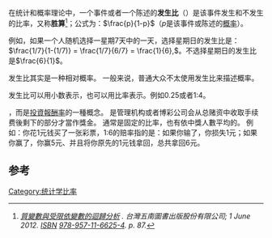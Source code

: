 在统计和概率理论中，一个事件或者一个陈述的'''发生比'''（{{lang-en|Odds}}）是该事件发生和不发生的比率，又称'''胜算'''<ref name="黃紀王德育2012"><cite class="citation book csvan">''[https://books.google.com/books?id=7MZvCgAAQBAJ&pg=PA90 質變數與受限依變數的迴歸分析] {{Wayback|url=https://books.google.com/books?id=7MZvCgAAQBAJ&pg=PA90 |date=20210617182333 }}''. 台灣五南圖書出版股份有限公司; 1 June 2012. <templatestyles src="Module:Citation/CS1/styles.css" />[[ISBN_(identifier)|ISBN]] [[Special:BookSources/978-957-11-6625-4|978-957-11-6625-4]]. p. 87.</cite></ref>；公式为：<math>\frac{p}{1-p}</math>（<math>p</math>是该事件或陈述的[[概率|概率]]）。

例如，如果一个人随机选择一星期7天中的一天，选择星期日的发生比是：<math>\frac{1/7}{1-(1/7)} = \frac{1/7}{6/7} = \frac{1}{6},</math>。不选择星期日的发生比是<math>\frac{6}{1}</math>。

发生比其实是一种相对概率。
一般来说，普通大众不太使用发生比来描述概率。

发生比可以用小数表示，也可以用比率表示。例如0.25或者1:4。

{{fact|博彩术语'''赔率'''，並不是發生比}}，而是[[投資報酬率|投資報酬率]]的一種概念。
是管理机构或者博彩公司会从总赌资中收取手续费後剩下的部分才當作獎金。
通常是固定的比率，也有依中獎人數平均的。
例如：你花1元钱买了一张彩票，1:6的赔率指的是：如果你输了，你损失1元；如果你赢了，你赢5元、并且将你原先的1元钱拿回，总共拿回6元。

==参考==
<references/>

[[Category:统计学比率|Category:统计学比率]]